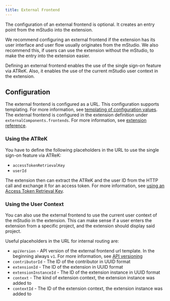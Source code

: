 ```yaml
---
title: External Frontend
---
```


The configuration of an external frontend is optional.
It creates an entry point from the mStudio into the extension.

We recommend configuring an external frontend if the extension has its user interface and user flow usually originates from the mStudio.
We also recommend this, if users can use the extension without the mStudio, to make the entry into the extension easier.

Defining an external frontend enables the use of the single sign-on feature via ATReK.
Also, it enables the use of the current mStudio user context in the extension.

## Configuration

The external frontend is configured as a URL.
This configuration supports templating.
For more information, see [templating of configuration values](../templating).
The external frontend is configured in the extension definition under `externalComponents.frontends`.
For more information, see [extension reference](../../../reference/extensions).

### Using the ATReK

You have to define the following placeholders in the URL to use the single sign-on feature via ATReK:

- `accessTokenRetrievalKey`
- `userId`

The extension then can extract the ATReK and the user ID from the HTTP call and exchange it for an access token.
For more information, see [using an Access Token Retrieval Key](../../../reference/api#using-an-access-token-retrieval-key).

### Using the User Context

You can also use the external frontend to use the current user context of the mStudio in the extension.
This can make sense if a user enters the extension from a specific project, and the extension should display said project.

Useful placeholders in the URL for internal routing are:

- `apiVersion` - API version of the external frontend url template. In the beginning always `v1`. For more information, see [API versioning](../api-versioning)
- `contributorId` - The ID of the contributor in UUID format
- `extensionId` - The ID of the extension in UUID format
- `extensionInstanceId` - The ID of the extension instance in UUID format
- `context` - The kind of extension context, the extension instance was added to
- `contextId` - The ID of the extension context, the extension instance was added to
